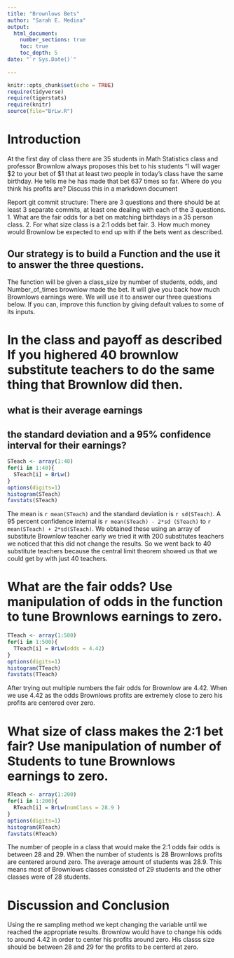 ```yaml
---
title: "Brownlows Bets"
author: "Sarah E. Medina"
output: 
  html_document:
    number_sections: true
    toc: true
    toc_depth: 5
date: "`r Sys.Date()`"    
    
---
```

```r
knitr::opts_chunk$set(echo = TRUE)
require(tidyverse)
require(tigerstats)
require(knitr)
source(file="BrLw.R")
```


<!-- We recommend you use git branches -- create a separate branch for each major section i.e. Introduction, Methods, Results, Inferential Results, and Discussion and Conclusions - leave the YAML block untouched until the final merge where you put in your own name !-->

# Introduction

<!--In this section you explain what you are trying to show.  Where did the data come from?  What is the research or other question you are trying to answer?!-->

 At the first day of class there are 35 students in Math Statistics class and professor Brownlow always proposes this bet to his students "I will wager $2 to your bet of $1 that at least two people in today's class have  the same birthday.  He tells me he has made that bet 637 times so far. Where do you think his profits are? Discuss this in a markdown document
 
Report git commit structure:
There are 3 questions and there should be at least 3 separate commits, at least one dealing with each of the 3 questions.
1. What are the fair odds for a bet on matching birthdays in a 35 person class.
2. For what size class is a 2:1 odds bet fair.
3. How much money would Brownlow be expected to end up with if the bets went as described.

## Our strategy is to build a Function and the use it to answer the three questions. 

The function will be given a class_size by number of students, odds, and Number_of_times brownlow made the bet.  It will give you back how much Brownlows earnings were. We will use it to answer our three questions below. If you can, improve this function by giving default values to some of its inputs. 

# In the class and payoff as described  If you highered 40 brownlow substitute teachers to do the same thing that Brownlow did then.
## what is their average earnings
## the standard deviation and a 95% confidence interval for their earnings?
  
<!--Explain and display your method of coming up with a 95% confidence interval of  professor Brownlows winnings (or losings)-->
```r
STeach <- array(1:40)
for(i in 1:40){
  STeach[i] = BrLw()
}
options(digits=1)
histogram(STeach)
favstats(STeach)
```

The mean is `r mean(STeach)` and the standard deviation is `r sd(STeach)`. A 95 percent confidence internal is
`r mean(STeach) - 2*sd (STeach)` to `r mean(STeach) + 2*sd(STeach)`. We obtained these using an array of substitute Brownlow teacher early we tried it with 200 substitutes teachers we noticed that this did not change the results. So we went back to 40 substitute teachers because the central limit theorem showed us that we could get by with just 40 teachers.


# What are the fair odds? Use manipulation of odds in the function to tune Brownlows earnings to zero. 


```r
TTeach <- array(1:500)
for(i in 1:500){
  TTeach[i] = BrLw(odds = 4.42)
}
options(digits=1)
histogram(TTeach)
favstats(TTeach)
```


After trying out multiple numbers the fair odds for Brownlow are 4.42. When we use 4.42 as the odds Brownlows profits are extremely close to zero his profits are centered over zero.

<!--Decide on your methods:  In this section explain the approach you will take to attack the issue --- how will you decide on a likely estimate of professor Brownlow's earnings or losses after 637 bets. Also explain how you construct a 95% confidence interval about your estimate of his winnings !-->




# What size of class makes the 2:1 bet fair?  Use manipulation of number of Students to tune Brownlows earnings to zero.

```r
RTeach <- array(1:200)
for(i in 1:200){
  RTeach[i] = BrLw(numClass = 28.9 )
}
options(digits=1)
histogram(RTeach)
favstats(RTeach)
```

The number of people in a class that would make the 2:1 odds fair odds is between 28 and 29. When the number of students is 28 Brownlows profits are centered around zero. The average amount of students was 28.9. This means most of Brownlows classes consisted of 29 students and the other classes were of 28 students.

<!--Explain and display the results of your method of coming up with the estimate of professor Brownlows betting profits!-->








# Discussion and Conclusion

<!--Discussion and conclusion here.  If professor Brownlow is consistantly making or losing money how could he change his payout so that his profits center on zero?  Also discuss what size his class should be in order to have his current scheme balance at zero profit.!-->

Using the re sampling method we kept changing the variable until we reached the appropriate results. Brownlow would have to change his odds to around 4.42 in order to center his profits around zero. His classs size should be between 28 and 29 for the profits to be centerd at zero.

